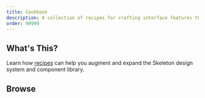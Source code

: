 ```yaml
---
title: Cookbook
description: A collection of recipes for crafting interface features that utilize Skeleton primitives.
order: 99999
---
```



## What's This?

Learn how [recipes](https://bigmedium.com/ideas/the-art-of-design-system-recipes.html) can help you augment and expand the Skeleton design system and component library.

## Browse

<TableCookbook />
